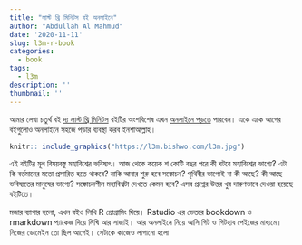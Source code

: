 ---
title: "লাস্ট থ্রি মিনিটস বই অনলাইনে"
author: "Abdullah Al Mahmud"
date: '2020-11-11'
slug: l3m-r-book
categories:
  - book
tags:
  - l3m
description: ''
thumbnail: ''
---


আমার লেখা চতুর্থ বই [দ্য লাস্ট থ্রি মিনিটস](https://www.facebook.com/last3minutes) বইটির অংশবিশেষ এখন [অনলাইনে পড়তে](https://l3m.bishwo.com/) পারবেন। একে একে আগের বইগুলোও অনলাইনে সহজে পড়ার ব্যবস্থা করব ইনশাআল্লাহ। 

```{r cover, echo=FALSE, fig.cap = "Book Cover", fig.align = 'center', out.width = '80%'}
knitr:: include_graphics("https://l3m.bishwo.com/l3m.jpg")
```

এই বইটির মূল বিষয়বস্তু মহাবিশ্বের ভবিষ্যৎ। আজ থেকে কয়েক শ কোটি বছর পরে কী ঘটবে মহাবিশ্বের ভাগ্যে? এটা কি বর্তমানের মতো প্রসারিত হতে থাকবে? নাকি আবার শুরু হবে সঙ্কোচন? পৃথিবীর ভাগ্যেই বা কী আছে? কী আছে ভবিষ্যতের মানুষের ভাগ্যে? সঙ্কোচনশীল মহাবিশ্বটা দেখতে কেমন হবে? এসব প্রশ্নের উত্তর খুব দারুণভাবে দেওয়া হয়েছে বইটিতে।

মজার ব্যাপার হলো, এখন বইও লিখি R প্রোগ্রামিং দিয়ে। Rstudio এর ভেতরে bookdown ও rmarkdown প্যাকেজ দিয়ে লিখি আর সাজাই। আর অনলাইনে নিয়ে আসি গিট ও গিটহাব পেইজের মাধ্যমে। নিজের ডোমেইন তো ছিল আগেই। সেটাকে কাজেও লাগানো হলো